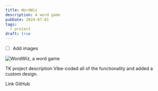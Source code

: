 ```yaml
---
title: WordWiz
description: A word game
pubDate: 2024-07-01
tags:
  - project
draft: true
---
```


- [ ] Add images 

<Image src={visual} alt="WordWiz, a word game" />

TK project description 
Vibe-coded all of the functionality and added a custom design.

Link
GitHub
